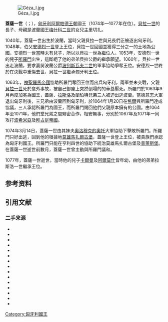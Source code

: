 [[File:Géza_I.jpg|thumb]]

'''蓋薩一世'''（{{lang-hu|''' I. Géza'''}}；{{bd|1040年||1077年|4月25日}}），[[匈牙利|匈牙利]][[阿爾帕德王朝|阿爾帕德王朝]]國王（1074年—1077年在位）。[[貝拉一世|貝拉一世]]的長子、母親是波蘭國王[[梅什科二世|梅什科二世]]的女兒主里切扎。{{sfn|Kristó|Makk|1996|p=98}}

1040年，蓋薩一世出生於波蘭，當時父親貝拉一世與兄長們正被逐出匈牙利。1048年，伯父[[安德烈一世|安德烈一世]]登上王位，貝拉一世回國並獲得三分之一的土地為公國。{{sfn|Kontler|1999|p=60}}{{sfn|Engel|2001|p=30}}{{sfn|Kristó|Makk|1996|p=79}}安德烈一世當時未有兒子，所以以貝拉一世為繼位人。1053年，安德烈一世的兒子[[所羅門_(匈牙利)|所羅門]]出生，這斷絕了他的弟弟貝拉公爵的繼承願望。1060年，貝拉一世出走波蘭，要求妻舅波蘭公爵[[波列斯瓦夫二世|波列斯瓦夫二世]]的軍事協助爭奪王位。安德烈一世終於在決戰中重傷去世，貝拉一世繼承匈牙利王位。

1063年，[[神聖羅馬帝國|神聖羅馬帝國]]協助所羅門奪回王位而出兵匈牙利，兩軍並未交戰，父親[[貝拉一世|貝拉一世]]死於意外事故，被自己御座上突然倒塌的的華蓋壓死。所羅門於1063年9月再度加冕為國王，蓋薩、[[拉斯洛一世|拉斯洛]]及蘭珀特兄弟三人被迫出逃波蘭。當德意志大軍退出匈牙利後，三兄弟由波蘭回到匈牙利，於1064年1月20日在[[焦爾|焦爾]]與所羅門達成協議，三人承認所羅門為國王，而所羅門賜回他們父親原本擁有的公國。由1064年至1071年，他們堂兄弟之間緊密合作，相安無事，分別於1067年及1071年一同攻打[[波希米亞|波希米亞]]及[[拜占庭帝國|拜占庭帝國]]。

1074年3月14日，蓋薩一世由其妹夫[[奧洛穆克的奧托|奧洛穆克的奧托]]大軍協助下擊敗所羅門。所羅門只好出逃，回到他的根據地[[莫雄馬扎爾古堡|莫雄馬扎爾古堡]]，蓋薩一世登上王位，被貴族們承認為匈牙利國王。所羅門只能在亨利四世的協助下統治莫雄馬扎爾古堡及[[普萊斯堡|普萊斯堡]]。在蓋薩一世逝世前數月，蓋薩一世曾主動與所羅門議和。

1077年，蓋薩一世逝世，當時他的兒子[[卡爾曼_(匈牙利)|卡爾曼]]及[[阿爾莫什王子|阿爾莫什]]皆年幼，由他的弟弟拉斯洛一世繼承王位。

== 参考资料 ==
{{reflist}}

== 引用文献 ==

=== 二手来源 ===
{{Refbegin}}
*{{cite book|title=Slovak History: Chronology & Lexicon|first1=Július|last2=Čičaj|first2=Viliam|last3=Kohútova|first3=Mária|last4=Letz|first4=Róbert|last5=Segeš|first5=Vladimír|last6=Škvarna|first6=Dušan|publisher=Bolchazy-Carducci Publishers, Slovenské Pedegogické Nakladatel'stvo|year=2002|isbn=0-86516-444-4|ref=harv|last1=Bartl}}
*{{cite book|title=The Realm of St Stephen: A History of Medieval Hungary, 895–1526|last=Engel|first=Pál|publisher=I.B. Tauris Publishers|year=2001|isbn=1-86064-061-3|ref=harv}}
*{{cite book|title=Magyarország történeti kronológiája, I: a kezdetektől 1526-ig ''[=Historical Chronology of Hungary, Volume I: From the Beginning to 1526]''|first1=Géza|last2=Solymosi|first2=László|publisher=Akadémiai Kiadó|year=1981|isbn=963-05-2661-1|editor-last=Solymosi|editor-first=László|pages=79–187|language=hu|chapter=Az Árpádok királysága, 1000–1301 [The Monarchy of the Árpáds, 1000–1301]|ref=harv|last1=Érszegi}}
*{{cite book|title=Koloman the Learned, King of Hungary|last=Font|first=Márta|publisher=Szegedi Középkorász Műhely|year=2001|isbn=963-482-521-4|ref=harv}}
*{{cite book|title=Millennium in Central Europe: A History of Hungary|last=Kontler|first=László|publisher=Atlantisz Publishing House|year=1999|isbn=963-9165-37-9|ref=harv}}
*{{cite book|title=Five Eleventh Century Hungarian Kings: Their Policies and their Relations with Rome|url=https://archive.org/details/isbn_0914710737|last=Kosztolnyik|first=Z. J.|publisher=Boulder|year=1981|isbn=0-914710-73-7|ref=harv}}
*{{Cite book|title=Az Árpád-ház uralkodói ''[=Rulers of the House of Árpád]''|first1=Gyula|last2=Makk|first2=Ferenc|publisher=I.P.C. Könyvek|year=1996|isbn=963-7930-97-3|language=hu|ref=harv|last1=Kristó}}
*{{cite book|title=Korai magyar történeti lexikon (9-14. század) ''[=Encyclopedia of the Early Hungarian History (9th-14th centuries)]''|last=Makk|first=Ferenc|publisher=Akadémiai Kiadó|year=1994|isbn=963-05-6722-9|editor1-first=Gyula|editor2-last=Engel|editor2-first=Pál|editor3-last=Makk|editor3-first=Ferenc|pages=235–236|language=hu|chapter=Géza I|ref=harv|editor1-last=Kristó}}
*{{Cite book|title=Írott források az 1050–1116 közötti magyar történelemről ''[=Written Sources of the Hungarian History between 1050 and 1116]''|first1=Ferenc|last2=Thoroczkay|first2=Gábor|publisher=I.P.C. Könyvek|year=2006|isbn=978-963-482-794-8|language=hu|ref=harv|last1=Makk}}
*{{cite book|title=The Formation of the Polish State: The Period of Ducal Rule, 963–1194 ''(Translated and with an Introduction by Andrew Gorski)''|url=https://archive.org/details/formationofpolis0000mant|last=Manteuffel|first=Tadeusz|publisher=Wayne State University Press|year=1982|isbn=0-8143-1682-4|ref=harv}}
*{{Cite book|title=The Romanians and the Turkic Nomads North of the Danube Delta from the Tenth to the Mid-Thirteenth century|last=Spinei|first=Victor|publisher=Koninklijke Brill NV|year=2009|isbn=978-90-04-17536-5|ref=harv}}
*{{cite book|title=Slovakia in History|url=https://archive.org/details/slovakiahistory00teic|last=Steinhübel|first=Ján|publisher=Cambridge University Press|year=2011|isbn=978-0-521-80253-6|editor1-first=Mikuláš|editor2-last=Kováč|editor2-first=Dušan|editor3-last=Brown|editor3-first=Martin D.|pages=[https://archive.org/details/slovakiahistory00teic/page/15 15]–29|chapter=The Duchy of Nitra|ref=harv|editor1-last=Teich}}
*{{Cite book|title=Byzantium's Balkan Frontier: A Political Study of the Northern Balkans, 900–1204|last=Stephenson|first=Paul|publisher=Cambridge University Press|year=2000|isbn=978-0-521-02756-4|ref=harv}}
*{{Cite book|title=A History of the Byzantine State and Society|last=Treadgold|first=Warren|publisher=Stanford University Press|year=1997|isbn=0-8047-2630-2|ref=harv}}
*{{Cite book|title=Domus Bolezlai: Values and Social Identity in Dynastic Traditions of Medieval Poland (c. 966–1138)|last=Wiszewski|first=Przemysław|publisher=Brill|year=2010|isbn=978-90-04-18142-7|ref=harv}}
{{Refend}}

{{s-start}}
{{s-hou|[[阿爾帕德王朝|阿爾帕德王朝]]||約1040年|1077年|4月25日}}
{{s-reg}}
{{s-bef |before=[[所羅門_(匈牙利)|所羅門]]}}
{{s-ttl |title=[[匈牙利國王|匈牙利國王]] |years=1074年–1077年}}
{{s-aft |after=[[拉斯洛一世|拉斯洛一世]]}}
{{s-end}}
{{匈牙利君主}}
{{Authority control}}

[[Category:匈牙利國王|Category:匈牙利國王]]